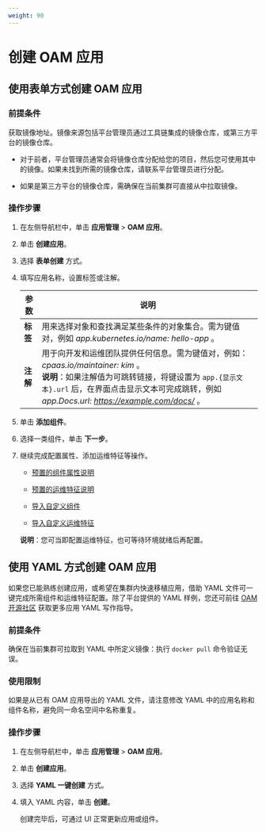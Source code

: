 ```yaml
---
weight: 90
---
```


# 创建 OAM 应用

## 使用表单方式创建 OAM 应用

### 前提条件

获取镜像地址。镜像来源包括平台管理员通过工具链集成的镜像仓库，或第三方平台的镜像仓库。

* 对于前者，平台管理员通常会将镜像仓库分配给您的项目，然后您可使用其中的镜像。如果未找到所需的镜像仓库，请联系平台管理员进行分配。

* 如果是第三方平台的镜像仓库，需确保在当前集群可直接从中拉取镜像。



### 操作步骤

1. 在左侧导航栏中，单击 **应用管理** > **OAM 应用**。

3. 单击 **创建应用**。

2. 选择 **表单创建** 方式。

3. 填写应用名称，设置标签或注解。

    |参数| 说明                                                         |
    | ------------ | ------------------------------------------------------------ |
    |**标签**| 用来选择对象和查找满足某些条件的对象集合。需为键值对，例如 *app.kubernetes.io/name: hello-app* 。 |
    |**注解**| 用于向开发和运维团队提供任何信息。需为键值对，例如：*cpaas.io/maintainer: kim* 。<br/>**说明**：如果注解值为可跳转链接，将键设置为 `app.{显示文本}.url` 后，在界面点击显示文本可完成跳转，例如 *app.Docs.url: https://example.com/docs/* 。|


4. 单击 **添加组件**。

3. 选择一类组件，单击 **下一步**。
4. 继续完成配置属性、添加运维特征等操作。

    * [预置的组件属性说明](../140_oam_applications/concepts/component.mdx)
    
    * [预置的运维特征说明](../140_oam_applications/concepts/trait.mdx)  
    
    * [导入自定义组件](../140_oam_applications/concepts/component.mdx)

    * [导入自定义运维特征](../140_oam_applications/concepts/trait.mdx) 

    **说明**：您可当即配置运维特征，也可等待环境就绪后再配置。

## 使用 YAML 方式创建 OAM 应用


如果您已能熟练创建应用，或希望在集群内快速移植应用，借助 YAML 文件可一键完成所需组件和运维特征配置。除了平台提供的 YAML 样例，您还可前往  [OAM 开源社区](https://github.com/oam-dev/spec/blob/master/7.application.md) 获取更多应用 YAML 写作指导。


### 前提条件

确保在当前集群可拉取到 YAML 中所定义镜像：执行 `docker pull` 命令验证无误。


### 使用限制

如果是从已有 OAM 应用导出的 YAML 文件，请注意修改 YAML 中的应用名称和组件名称，避免同一命名空间中名称重复。

### 操作步骤

1. 在左侧导航栏中，单击 **应用管理** > **OAM 应用**。

2. 单击 **创建应用**。

3. 选择 **YAML 一键创建** 方式。

4. 填入 YAML 内容，单击 **创建**。

    创建完毕后，可通过 UI 正常更新应用或组件。
